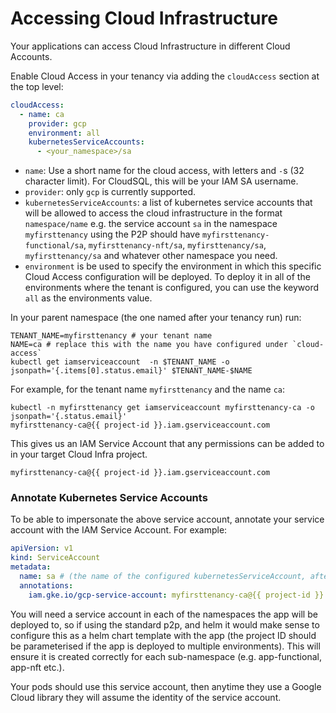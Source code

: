 
# Accessing Cloud Infrastructure


Your applications can access Cloud Infrastructure in different Cloud Accounts.

Enable Cloud Access in your tenancy via adding the `cloudAccess` section at the top level:

```yaml
cloudAccess:
  - name: ca
    provider: gcp
    environment: all
    kubernetesServiceAccounts:
      - <your_namespace>/sa
```

- `name`: Use a short name for the cloud access, with letters and `-`s (32 character limit). For CloudSQL, this will be your IAM SA username.
- `provider`: only `gcp` is currently supported.
- `kubernetesServiceAccounts`: a list of kubernetes service accounts that will be allowed to access the cloud infrastructure in the format `namespace/name` e.g. the service account `sa` in the namespace `myfirsttenancy` using the P2P should have `myfirsttenancy-functional/sa`, `myfirsttenancy-nft/sa`, `myfirsttenancy/sa`, `myfirsttenancy/sa` and whatever other namespace you need.
- `environment` is be used to specify the environment in which this specific Cloud Access configuration will be deployed. To deploy it in all of the environments where the tenant is configured, you can use the keyword `all` as the environments value.

In your parent namespace (the one named after your tenancy run) run:

```shell
TENANT_NAME=myfirsttenancy # your tenant name
NAME=ca # replace this with the name you have configured under `cloud-access`
kubectl get iamserviceaccount  -n $TENANT_NAME -o jsonpath='{.items[0].status.email}' $TENANT_NAME-$NAME
```

For example, for the tenant name `myfirsttenancy` and the name `ca`:

```shell
kubectl -n myfirsttenancy get iamserviceaccount myfirsttenancy-ca -o jsonpath='{.status.email}'
myfirsttenancy-ca@{{ project-id }}.iam.gserviceaccount.com
```

This gives us an IAM Service Account that any permissions can be added to in your target Cloud Infra project.

```shell
myfirsttenancy-ca@{{ project-id }}.iam.gserviceaccount.com
```

### Annotate Kubernetes Service Accounts

To be able to impersonate the above service account, annotate your service account with the IAM Service Account. For example:

```yaml
apiVersion: v1
kind: ServiceAccount
metadata:
  name: sa # (the name of the configured kubernetesServiceAccount, after the /)
  annotations:
    iam.gke.io/gcp-service-account: myfirsttenancy-ca@{{ project-id }}.iam.gserviceaccount.com
```

<Callout>

You will need a service account in each of the namespaces the app will be deployed to, so if using the standard p2p, and helm it would make sense to configure this as a helm chart template with the app (the project ID should be parameterised if the app is deployed to multiple environments). This will ensure it is created correctly for each sub-namespace (e.g. app-functional, app-nft etc.).

</Callout>

Your pods should use this service account, then anytime they use a Google Cloud library they will assume the identity of the service account.
